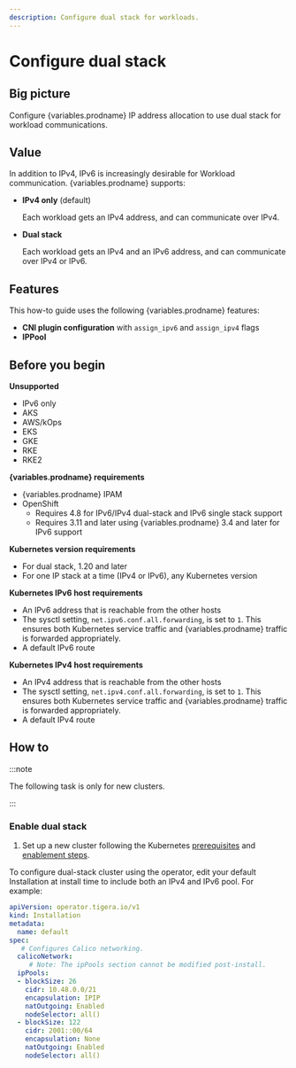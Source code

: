 ```yaml
---
description: Configure dual stack for workloads.
---
```



# Configure dual stack

## Big picture

Configure {variables.prodname} IP address allocation to use dual stack for workload communications.

## Value

In addition to IPv4, IPv6 is increasingly desirable for Workload communication. {variables.prodname} supports:

- **IPv4 only** (default)

  Each workload gets an IPv4 address, and can communicate over IPv4.

- **Dual stack**

  Each workload gets an IPv4 and an IPv6 address, and can communicate over IPv4 or IPv6.

## Features

This how-to guide uses the following {variables.prodname} features:

- **CNI plugin configuration** with `assign_ipv6` and `assign_ipv4` flags
- **IPPool**

## Before you begin

**Unsupported**

- IPv6 only
- AKS
- AWS/kOps
- EKS
- GKE
- RKE
- RKE2

**{variables.prodname} requirements**

- {variables.prodname} IPAM
- OpenShift
  - Requires 4.8 for IPv6/IPv4 dual-stack and IPv6 single stack support
  - Requires 3.11 and later using {variables.prodname} 3.4 and later for IPv6 support

**Kubernetes version requirements**

- For dual stack, 1.20 and later
- For one IP stack at a time (IPv4 or IPv6), any Kubernetes version

**Kubernetes IPv6 host requirements**

- An IPv6 address that is reachable from the other hosts
- The sysctl setting, `net.ipv6.conf.all.forwarding`, is set to `1`.
  This ensures both Kubernetes service traffic and {variables.prodname} traffic is forwarded appropriately.
- A default IPv6 route

**Kubernetes IPv4 host requirements**

- An IPv4 address that is reachable from the other hosts
- The sysctl setting, `net.ipv4.conf.all.forwarding`, is set to `1`.
  This ensures both Kubernetes service traffic and {variables.prodname} traffic is forwarded appropriately.
- A default IPv4 route

## How to

:::note

The following task is only for new clusters.

:::

### Enable dual stack

1. Set up a new cluster following the Kubernetes [prerequisites](https://kubernetes.io/docs/concepts/services-networking/dual-stack/#prerequisites) and [enablement steps](https://kubernetes.io/docs/concepts/services-networking/dual-stack/#enable-ipv4-ipv6-dual-stack).

To configure dual-stack cluster using the operator, edit your default Installation at install time to include both an IPv4 and IPv6 pool. For example:

```yaml
apiVersion: operator.tigera.io/v1
kind: Installation
metadata:
  name: default
spec:
   # Configures Calico networking.
  calicoNetwork:
     # Note: The ipPools section cannot be modified post-install.
  ipPools:
  - blockSize: 26
    cidr: 10.48.0.0/21
    encapsulation: IPIP
    natOutgoing: Enabled
    nodeSelector: all()
  - blockSize: 122
    cidr: 2001::00/64
    encapsulation: None
    natOutgoing: Enabled
    nodeSelector: all()
```
